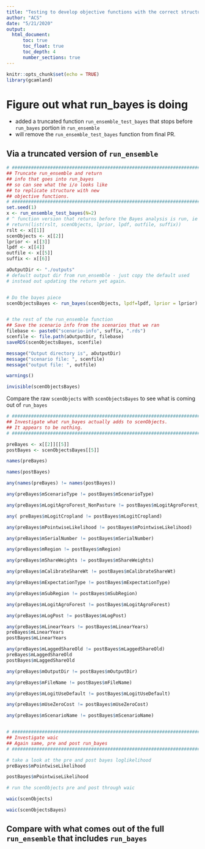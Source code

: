 ```yaml
---
title: "Testing to develop objective functions with the correct structure to match existing work and run seamlessly"
author: "ACS"
date: "5/21/2020"
output: 
  html_document:
      toc: true
      toc_float: true
      toc_depth: 4
      number_sections: true
---
```


```r
knitr::opts_chunk$set(echo = TRUE)
library(gcamland)
```

# Figure out what run_bayes is doing

- added a  truncated function `run_ensemble_test_bayes` that stops before `run_bayes` portion in `run_ensemble`
- will remove the `run_ensemble_test_bayes` function from final PR.

## Via a truncated version of `run_ensemble`

```r
# #############################################################################
## Truncate run_ensemble and return
## info that goes into run_bayes
## so can see what the i/o looks like
## to replicate structure with new
## objective functions.
# #############################################################################
set.seed(1)
x <- run_ensemble_test_bayes(N=2)
# ^ function version that returns before the Bayes analysis is run, ie with
# return(list(rslt, scenObjects, lprior, lpdf, outfile, suffix))
rslt <- x[[1]]
scenObjects <- x[[2]]
lprior <- x[[3]]
lpdf <- x[[4]]
outfile <- x[[5]]
suffix <- x[[6]]

aOutputDir <- "./outputs"
# default output dir from run_ensemble - just copy the default used
# instead out updating the return yet again.


# Do the bayes piece
scenObjectsBayes <- run_bayes(scenObjects, lpdf=lpdf, lprior = lprior)


# the rest of the run_ensemble function
## Save the scenario info from the scenarios that we ran
filebase <- paste0("scenario-info", suffix, ".rds")
scenfile <- file.path(aOutputDir, filebase)
saveRDS(scenObjectsBayes, scenfile)

message("Output directory is", aOutputDir)
message("scenario file: ", scenfile)
message("output file: ", outfile)

warnings()

invisible(scenObjectsBayes)
```


Compare the raw `scenObjects` with `scenObjectsBayes` to see what is coming out of `run_bayes`
```r
# #############################################################################
## Investigate what run_bayes actually adds to scenObjects.
## It appears to be nothing.
# #############################################################################

preBayes <- x[[2]][[5]]
postBayes <- scenObjectsBayes[[5]]

names(preBayes)

names(postBayes)

any(names(preBayes) != names(postBayes))

any(preBayes$mScenarioType != postBayes$mScenarioType)

any(preBayes$mLogitAgroForest_NonPasture != postBayes$mLogitAgroForest_NonPasture)

any( preBayes$mLogitCropland != postBayes$mLogitCropland)

any(preBayes$mPointwiseLikelihood != postBayes$mPointwiseLikelihood)

any(preBayes$mSerialNumber != postBayes$mSerialNumber)

any(preBayes$mRegion != postBayes$mRegion)

any(preBayes$mShareWeights != postBayes$mShareWeights)

any(preBayes$mCalibrateShareWt != postBayes$mCalibrateShareWt)

any(preBayes$mExpectationType != postBayes$mExpectationType)

any(preBayes$mSubRegion != postBayes$mSubRegion)

any(preBayes$mLogitAgroForest != postBayes$mLogitAgroForest)

any(preBayes$mLogPost != postBayes$mLogPost)

any(preBayes$mLinearYears != postBayes$mLinearYears)
preBayes$mLinearYears
postBayes$mLinearYears

any(preBayes$mLaggedShareOld != postBayes$mLaggedShareOld)
preBayes$mLaggedShareOld
postBayes$mLaggedShareOld

any(preBayes$mOutputDir != postBayes$mOutputDir)

any(preBayes$mFileName != postBayes$mFileName)

any(preBayes$mLogitUseDefault != postBayes$mLogitUseDefault)

any(preBayes$mUseZeroCost != postBayes$mUseZeroCost)

any(preBayes$mScenarioName != postBayes$mScenarioName)


# #############################################################################
## Investigate waic
## Again same, pre and post run_bayes
# #############################################################################

# take a look at the pre and post bayes loglikelihood
preBayes$mPointwiseLikelihood

postBayes$mPointwiseLikelihood

# run the scenObjects pre and post through waic

waic(scenObjects)

waic(scenObjectsBayes)
```


## Compare with what comes out of the full `run_ensemble` that includes `run_bayes`
